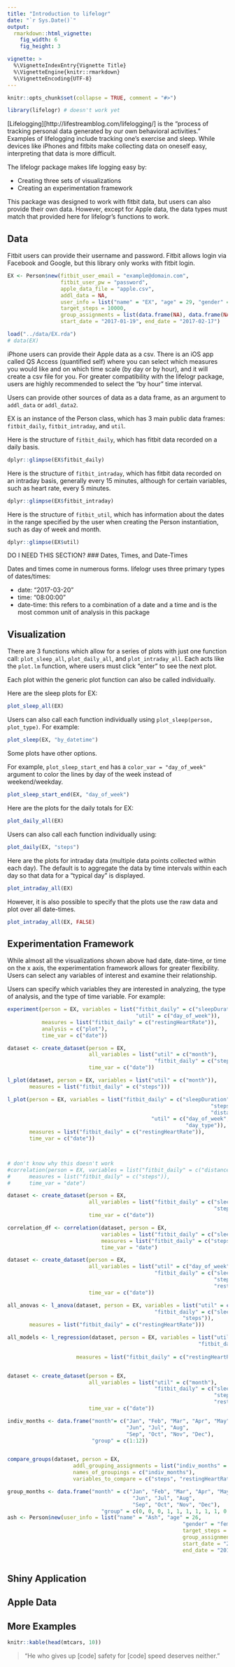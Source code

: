 ```yaml
---
title: "Introduction to lifelogr"
date: "`r Sys.Date()`"
output: 
  rmarkdown::html_vignette:
    fig_width: 6
    fig_height: 3

vignette: >
  %\VignetteIndexEntry{Vignette Title}
  %\VignetteEngine{knitr::rmarkdown}
  %\VignetteEncoding{UTF-8}
---
```


```r
knitr::opts_chunk$set(collapse = TRUE, comment = "#>")
```

```r
library(lifelogr) # doesn't work yet
```


[Lifelogging][http://lifestreamblog.com/lifelogging/] is the "process of 
tracking personal data generated by our own behavioral activities."  Examples of
lifelogging include tracking one's exercise and sleep.  While devices like 
iPhones and fitbits make collecting data on oneself easy, interpreting that data
is more difficult.

The lifelogr package makes life logging easy by:

- Creating three sets of visualizations
- Creating an experimentation framework

This package was designed to work with fitbit data, but users can also
provide their own data.  However, except for Apple data, the data types must
match that provided here for lifelogr's functions to work.

## Data

Fitbit users can provide their username and password.  Fitbit allows login via
Facebook and Google, but this library only works with fitbit login.
```r
EX <- Person$new(fitbit_user_email = "example@domain.com", 
                 fitbit_user_pw = "password",
                 apple_data_file = "apple.csv",
                 addl_data = NA,
                 user_info = list("name" = "EX", "age" = 29, "gender" = "male"),
                 target_steps = 10000,
                 group_assignments = list(data.frame(NA), data.frame(NA)),
                 start_date = "2017-01-19", end_date = "2017-02-17")
```

```r
load("../data/EX.rda")
# data(EX)
```


iPhone users can provide their Apple data as a csv.  There is an iOS app called 
QS Access (quantified self) where you can select which measures you would like
and on which time scale (by day or by hour), and it will create a csv file for
you.  For greater compatibility with the lifelogr package, users are highly 
recommended to select the "by hour" time interval.

Users can provide other sources of data as a data frame, as an argument to 
`addl_data` or `addl_data2`.

EX is an instance of the Person class, which has 3 main public data frames:
`fitbit_daily`, `fitbit_intraday`, and `util`.

Here is the structure of `fitbit_daily`, which has fitbit data recorded on a
daily basis.
```r
dplyr::glimpse(EX$fitbit_daily)
```

Here is the structure of `fitbit_intraday`, which has fitbit data recorded on an
intraday basis, generally every 15 minutes, although for certain variables, such
as heart rate, every 5 minutes.
```r
dplyr::glimpse(EX$fitbit_intraday)
```


Here is the structure of `fitbit_util`, which has information about the dates
in the range specified by the user when creating the Person instantiation, such
as day of week and month.
```r
dplyr::glimpse(EX$util)
```

DO I NEED THIS SECTION?
### Dates, Times, and Date-Times

Dates and times come in numerous forms.  lifelogr uses three primary types of
dates/times:

* date: "2017-03-20"
* time: "08:00:00"
* date-time: this refers to a combination of a date and a time and is the most
common unit of analysis in this package

## Visualization

There are 3 functions which allow for a series of plots with just one function
call: `plot_sleep_all`, `plot_daily_all`, and `plot_intraday_all`.  Each acts 
like the `plot.lm` function, where users must click "enter" to see the next plot.

Each plot within the generic plot function can also be called individually.

Here are the sleep plots for EX:
```r
plot_sleep_all(EX)
```

Users can also call each function individually using 
`plot_sleep(person, plot_type)`.
For example:
```r
plot_sleep(EX, "by_datetime")
```


Some plots have other options.

For example, `plot_sleep_start_end` has a `color_var = "day_of_week"` argument 
to color the lines by day of the week instead of weekend/weekday.
```r
plot_sleep_start_end(EX, "day_of_week")
```

Here are the plots for the daily totals for EX:
```r
plot_daily_all(EX)
```

Users can also call each function individually using:
```r
plot_daily(EX, "steps")
```

Here are the plots for intraday data (multiple data points collected within each
day).  The default is to aggregate the data by time intervals within each day
so that data for a "typical day" is displayed.
```r
plot_intraday_all(EX)
```

However, it is also possible to specify that the plots use the raw data and plot
over all date-times.

```r
plot_intraday_all(EX, FALSE)
```

## Experimentation Framework

While almost all the visualizations shown above had date, date-time, or time on 
the x axis, the experimentation framework allows for greater flexibility.  Users
can select any variables of interest and examine their relationship.

Users can specify which variables they are interested in analyzing, the type of
analysis, and the type of time variable.
For example:
```r
experiment(person = EX, variables = list("fitbit_daily" = c("sleepDuration"), 
                                         "util" = c("day_of_week")),
           measures = list("fitbit_daily" = c("restingHeartRate")), 
           analysis = c("plot"),
           time_var = c("date"))
```


```r
dataset <- create_dataset(person = EX,
                          all_variables = list("util" = c("month"),
                                               "fitbit_daily" = c("steps")), 
                          time_var = c("date"))

l_plot(dataset, person = EX, variables = list("util" = c("month")),
       measures = list("fitbit_daily" = c("steps")))

l_plot(person = EX, variables = list("fitbit_daily" = c("sleepDuration",
                                                                 "steps",
                                                                 "distance"), 
                                              "util" = c("day_of_week", 
                                                         "day_type")),
       measures = list("fitbit_daily" = c("restingHeartRate")), 
       time_var = c("date"))



# don't know why this doesn't work
#correlation(person = EX, variables = list("fitbit_daily" = c("distance")),
#      measures = list("fitbit_daily" = c("steps")),
#      time_var = "date")

dataset <- create_dataset(person = EX,
                          all_variables = list("fitbit_daily" = c("sleepDuration", 
                                                                  "steps")), 
                          time_var = c("date"))

correlation_df <- correlation(dataset, person = EX, 
                              variables = list("fitbit_daily" = c("sleepDuration")),
                              measures = list("fitbit_daily" = c("steps")),
                              time_var = "date")

dataset <- create_dataset(person = EX,
                          all_variables = list("util" = c("day_of_week"), 
                                               "fitbit_daily" = c("sleepDuration", 
                                                                  "steps",
                                                                  "restingHeartRate")), 
                          time_var = c("date"))

all_anovas <- l_anova(dataset, person = EX, variables = list("util" = c("day_of_week"), 
                                               "fitbit_daily" = c("sleepDuration",
                                                        "steps")),
       measures = list("fitbit_daily" = c("restingHeartRate")))

all_models <- l_regression(dataset, person = EX, variables = list("util" = c("day_of_week"), 
                                                             "fitbit_daily" = c("sleepDuration",
                                                                                "steps")),
                      measures = list("fitbit_daily" = c("restingHeartRate")))


dataset <- create_dataset(person = EX,
                          all_variables = list("util" = c("month"), 
                                               "fitbit_daily" = c("sleepDuration", 
                                                                  "steps",
                                                                  "restingHeartRate")), 
                          time_var = c("date"))

indiv_months <- data.frame("month"= c("Jan", "Feb", "Mar", "Apr", "May",
                                      "Jun", "Jul", "Aug",
                                      "Sep", "Oct", "Nov", "Dec"),
                           "group" = c(1:12))


compare_groups(dataset, person = EX, 
                     addl_grouping_assignments = list("indiv_months" = indiv_months), 
                     names_of_groupings = c("indiv_months"),
                     variables_to_compare = c("steps", "restingHeartRate"))

group_months <- data.frame("month" = c("Jan", "Feb", "Mar", "Apr", "May",
                                        "Jun", "Jul", "Aug",
                                        "Sep", "Oct", "Nov", "Dec"),
                              "group" = c(0, 0, 0, 1, 1, 1, 1, 1, 1, 0, 0, 0))
ash <- Person$new(user_info = list("name" = "Ash", "age" = 26,
                                                        "gender" = "female"), 
                                                        target_steps = 20000,
                                                        group_assignments = list("group_months" = group_months),
                                                        start_date = "2017-03-11",
                                                        end_date = "2017-03-12")
                                   
```


## Shiny Application

## Apple Data

## More Examples

```r
knitr::kable(head(mtcars, 10))
```

> "He who gives up [code] safety for [code] speed deserves neither."
